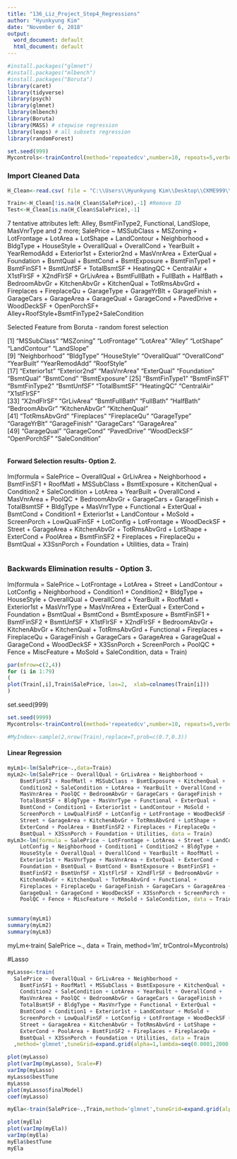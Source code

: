 ```yaml
---
title: "136_Liz_Project_Step4_Regressions"
author: "Hyunkyung Kim"
date: "November 6, 2018"
output:
  word_document: default
  html_document: default
---
```



```r
#install.packages("glmnet")
#install.packages("mlbench")
#install.packages("Boruta")
library(caret)
library(tidyverse)
library(psych)
library(glmnet)
library(mlbench)
library(Boruta)
library(MASS) # stepwise regression
library(leaps) # all subsets regression
library(randomForest)
```

```r
set.seed(999)
Mycontrols<-trainControl(method='repeatedcv',number=10, repeats=5,verboseIter = F)
```
### Import Cleaned Data

```r

H_Clean<-read.csv( file = "C:\\Users\\Hyunkyung Kim\\Desktop\\CKME999\\136\\dataset\\all\\H_clean.csv")

Train<-H_Clean[!is.na(H_Clean$SalePrice),-1] #Remove ID
Test<-H_Clean[is.na(H_Clean$SalePrice),-1] 
```


7 tentative attributes left: Alley, BsmtFinType2, Functional, LandSlope, MasVnrType and 2 more;
SalePrice ~ MSSubClass + MSZoning + LotFrontage + LotArea + LotShape + 
    LandContour + Neighborhood + BldgType + HouseStyle + OverallQual + 
    OverallCond + YearBuilt + YearRemodAdd + Exterior1st + Exterior2nd + 
    MasVnrArea + ExterQual + Foundation + BsmtQual + BsmtCond + 
    BsmtExposure + BsmtFinType1 + BsmtFinSF1 + BsmtUnfSF + TotalBsmtSF + 
    HeatingQC + CentralAir + X1stFlrSF + X2ndFlrSF + GrLivArea + 
    BsmtFullBath + FullBath + HalfBath + BedroomAbvGr + KitchenAbvGr + 
    KitchenQual + TotRmsAbvGrd + Fireplaces + FireplaceQu + GarageType + 
    GarageYrBlt + GarageFinish + GarageCars + GarageArea + GarageQual + 
    GarageCond + PavedDrive + WoodDeckSF + OpenPorchSF+
    Alley+RoofStyle+BsmtFinType2+SaleCondition

Selected Feature from Boruta - random forest selection

 [1] "MSSubClass"    "MSZoning"      "LotFrontage"   "LotArea"       "Alley"         "LotShape"      "LandContour"   "LandSlope"    
 [9] "Neighborhood"  "BldgType"      "HouseStyle"    "OverallQual"   "OverallCond"   "YearBuilt"     "YearRemodAdd"  "RoofStyle"    
[17] "Exterior1st"   "Exterior2nd"   "MasVnrArea"    "ExterQual"     "Foundation"    "BsmtQual"      "BsmtCond"      "BsmtExposure" 
[25] "BsmtFinType1"  "BsmtFinSF1"    "BsmtFinType2"  "BsmtUnfSF"     "TotalBsmtSF"   "HeatingQC"     "CentralAir"    "X1stFlrSF"    
[33] "X2ndFlrSF"     "GrLivArea"     "BsmtFullBath"  "FullBath"      "HalfBath"      "BedroomAbvGr"  "KitchenAbvGr"  "KitchenQual"  
[41] "TotRmsAbvGrd"  "Fireplaces"    "FireplaceQu"   "GarageType"    "GarageYrBlt"   "GarageFinish"  "GarageCars"    "GarageArea"   
[49] "GarageQual"    "GarageCond"    "PavedDrive"    "WoodDeckSF"    "OpenPorchSF"   "SaleCondition"

```r

```
#### Forward Selection results- Option 2.

lm(formula = SalePrice ~ OverallQual + GrLivArea + Neighborhood + 
    BsmtFinSF1 + RoofMatl + MSSubClass + BsmtExposure + KitchenQual + 
    Condition2 + SaleCondition + LotArea + YearBuilt + OverallCond + 
    MasVnrArea + PoolQC + BedroomAbvGr + GarageCars + GarageFinish + 
    TotalBsmtSF + BldgType + MasVnrType + Functional + ExterQual + 
    BsmtCond + Condition1 + Exterior1st + LandContour + MoSold + 
    ScreenPorch + LowQualFinSF + LotConfig + LotFrontage + WoodDeckSF + 
    Street + GarageArea + KitchenAbvGr + TotRmsAbvGrd + LotShape + 
    ExterCond + PoolArea + BsmtFinSF2 + Fireplaces + FireplaceQu + 
    BsmtQual + X3SsnPorch + Foundation + Utilities, data = Train)



```r

```
### Backwards Elimination results - Option 3.


lm(formula = SalePrice ~ LotFrontage + LotArea + Street + LandContour + 
    LotConfig + Neighborhood + Condition1 + Condition2 + BldgType + 
    HouseStyle + OverallQual + OverallCond + YearBuilt + RoofMatl + 
    Exterior1st + MasVnrType + MasVnrArea + ExterQual + ExterCond + 
    Foundation + BsmtQual + BsmtCond + BsmtExposure + BsmtFinSF1 + 
    BsmtFinSF2 + BsmtUnfSF + X1stFlrSF + X2ndFlrSF + BedroomAbvGr + 
    KitchenAbvGr + KitchenQual + TotRmsAbvGrd + Functional + 
    Fireplaces + FireplaceQu + GarageFinish + GarageCars + GarageArea + 
    GarageQual + GarageCond + WoodDeckSF + X3SsnPorch + ScreenPorch + 
    PoolQC + Fence + MiscFeature + MoSold + SaleCondition, data = Train)
    
    
```r
par(mfrow=c(2,4))
for (i in 1:79)
(
plot(Train[,i],Train$SalePrice, las=2,  xlab=colnames(Train[i]))
)
```
set.seed(999)
```r
set.seed(9999)
Mycontrols<-trainControl(method='repeatedcv',number=10, repeats=5,verboseIter = T)
```


```r
#MyIndex<-sample(2,nrow(Train),replace=T,prob=c(0.7,0.3))
```
#### Linear Regression

```r
myLm1<-lm(SalePrice~.,data=Train)
myLm2<-lm(SalePrice ~ OverallQual + GrLivArea + Neighborhood + 
    BsmtFinSF1 + RoofMatl + MSSubClass + BsmtExposure + KitchenQual + 
    Condition2 + SaleCondition + LotArea + YearBuilt + OverallCond + 
    MasVnrArea + PoolQC + BedroomAbvGr + GarageCars + GarageFinish + 
    TotalBsmtSF + BldgType + MasVnrType + Functional + ExterQual + 
    BsmtCond + Condition1 + Exterior1st + LandContour + MoSold + 
    ScreenPorch + LowQualFinSF + LotConfig + LotFrontage + WoodDeckSF + 
    Street + GarageArea + KitchenAbvGr + TotRmsAbvGrd + LotShape + 
    ExterCond + PoolArea + BsmtFinSF2 + Fireplaces + FireplaceQu + 
    BsmtQual + X3SsnPorch + Foundation + Utilities, data = Train)
myLm3<-lm(formula = SalePrice ~ LotFrontage + LotArea + Street + LandContour + 
    LotConfig + Neighborhood + Condition1 + Condition2 + BldgType + 
    HouseStyle + OverallQual + OverallCond + YearBuilt + RoofMatl + 
    Exterior1st + MasVnrType + MasVnrArea + ExterQual + ExterCond + 
    Foundation + BsmtQual + BsmtCond + BsmtExposure + BsmtFinSF1 + 
    BsmtFinSF2 + BsmtUnfSF + X1stFlrSF + X2ndFlrSF + BedroomAbvGr + 
    KitchenAbvGr + KitchenQual + TotRmsAbvGrd + Functional + 
    Fireplaces + FireplaceQu + GarageFinish + GarageCars + GarageArea + 
    GarageQual + GarageCond + WoodDeckSF + X3SsnPorch + ScreenPorch + 
    PoolQC + Fence + MiscFeature + MoSold + SaleCondition, data = Train)
    

summary(myLm1)
summary(myLm2)
summary(myLm3)
```



myLm<-train(
  SalePrice ~., data = Train,
  method='lm', trControl=Mycontrols)



#Lasso

```r
myLasso<-train(
  SalePrice ~ OverallQual + GrLivArea + Neighborhood + 
    BsmtFinSF1 + RoofMatl + MSSubClass + BsmtExposure + KitchenQual + 
    Condition2 + SaleCondition + LotArea + YearBuilt + OverallCond + 
    MasVnrArea + PoolQC + BedroomAbvGr + GarageCars + GarageFinish + 
    TotalBsmtSF + BldgType + MasVnrType + Functional + ExterQual + 
    BsmtCond + Condition1 + Exterior1st + LandContour + MoSold + 
    ScreenPorch + LowQualFinSF + LotConfig + LotFrontage + WoodDeckSF + 
    Street + GarageArea + KitchenAbvGr + TotRmsAbvGrd + LotShape + 
    ExterCond + PoolArea + BsmtFinSF2 + Fireplaces + FireplaceQu + 
    BsmtQual + X3SsnPorch + Foundation + Utilities, data = Train
  ,method='glmnet',tuneGrid=expand.grid(alpha=1,lambda=seq(0.0001,2000,length=10)), trControl=Mycontrols)

```


```r
plot(myLasso)
plot(varImp(myLasso), Scale=F)
varImp(myLasso)
myLasso$bestTune
myLasso
plot(myLasso$finalModel)
coef(myLasso)
```

```r
myEla<-train(SalePrice~.,Train,method='glmnet',tuneGrid=expand.grid(alpha=seq(0, 1,length=10),lambda=seq(0.0001,2000,length=20)), trControl=Mycontrols)
```
```r
plot(myEla)
plot(varImp(myEla))
varImp(myEla)
myEla$bestTune
myEla
```